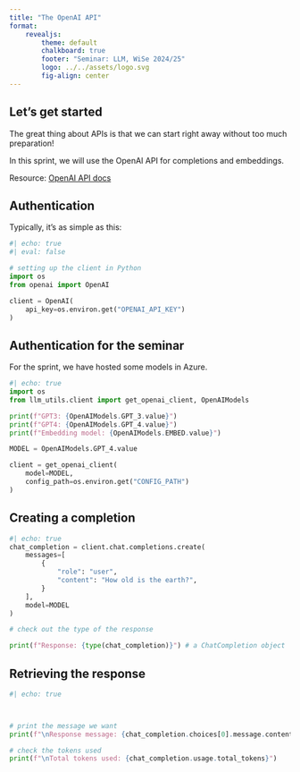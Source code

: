 ```yaml
---
title: "The OpenAI API"
format: 
    revealjs:
        theme: default
        chalkboard: true
        footer: "Seminar: LLM, WiSe 2024/25"
        logo: ../../assets/logo.svg
        fig-align: center
---
```


## Let's get started 

The great thing about APIs is that we can start right away without too much preparation! 

In this sprint, we will use the OpenAI API for completions and embeddings.

Resource: [OpenAI API docs](https://platform.openai.com/docs/introduction){.external}

## Authentication

Typically, it's as simple as this:

```python
#| echo: true
#| eval: false

# setting up the client in Python
import os
from openai import OpenAI

client = OpenAI(
    api_key=os.environ.get("OPENAI_API_KEY")
)

```


## Authentication for the seminar
For the sprint, we have hosted some models in Azure. 

``` python
#| echo: true
import os
from llm_utils.client import get_openai_client, OpenAIModels

print(f"GPT3: {OpenAIModels.GPT_3.value}")
print(f"GPT4: {OpenAIModels.GPT_4.value}")
print(f"Embedding model: {OpenAIModels.EMBED.value}")

MODEL = OpenAIModels.GPT_4.value

client = get_openai_client(
    model=MODEL,
    config_path=os.environ.get("CONFIG_PATH")
)
```



## Creating a completion

```python
#| echo: true
chat_completion = client.chat.completions.create(
    messages=[
        {
            "role": "user",
            "content": "How old is the earth?",
        }
    ],
    model=MODEL 
)

# check out the type of the response

print(f"Response: {type(chat_completion)}") # a ChatCompletion object

```


## Retrieving the response 

```python
#| echo: true



# print the message we want
print(f"\nResponse message: {chat_completion.choices[0].message.content}")

# check the tokens used 
print(f"\nTotal tokens used: {chat_completion.usage.total_tokens}")
```
